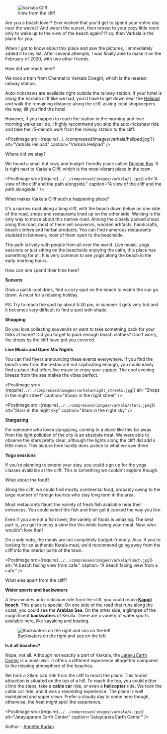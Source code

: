 
<figure>
  <img
  className="landingImage"
  src={require(`../../compressed/images/varkala/3.jpg`)}
  alt="Varkala Cliff"
/>
  <figcaption>View from the cliff</figcaption>
</figure>

Are you a beach lover? Ever wished that you'd get to spend your entire day near the waves? And watch the sunset, then retreat to your cozy little room only to wake up to the view of the beach again? If so, then Varkala is the place for you.

When I got to know about this place and saw the pictures, I immediately added it to my list. After several attempts, I was finally able to make it on the February of 2020, with two other friends.

<PostSubHeader>How did we reach here?</PostSubHeader>

<div className="splitPost">
  <div>

We took a train from Chennai to Varkala Sivagiri, which is the nearest railway station.

Auto-rickshaws are available right outside the railway station. If your hotel is along the Varkala cliff like we had, you'd have to get down near the [Helipad](https://goo.gl/maps/zWdxw3VBNDYE7uct6) and walk the remaining distance along the cliff, asking local shopkeepers the way, till you find the hotel.

However, if you happen to reach the station in the morning and love morning walks as I do, I highly recommend you skip the auto-rickshaw ride and take the _15-minute walk_ from the railway station to the cliff.

  </div>

  <PostImage
    src={require('../../compressed/images/varkala/helipad.jpg')}
    alt="Varkala Helipad"
    caption="Varkala Helipad"
  />

</div>

<PostSubHeader>Where did we stay?</PostSubHeader>

<div>

  We found a small but cozy and budget-friendly place called [Dolphin Bay](https://goo.gl/maps/vEhMtqYKucvPy9NE9).
It is right next to Varkala Cliff, which is the most vibrant place in the town.

</div>

<div className="splitPost">

  <PostImage
  src={require(`../../compressed/images/varkala/2.jpg`)}
  alt="A view of the cliff and the path alongside."
  caption="A view of the cliff and the path alongside."
/>

<div>
<PostSubHeader> What makes Varkala Cliff such a happening place?</PostSubHeader>

It's a narrow road along a long cliff, with the beach down below on one side of the road, shops and restaurants lined up on the other side. 
Walking is the only way to move about this narrow road. Among the closely packed shops along this road, most of them sell souvenirs, wooden artifacts, handicrafts, beach clothes and herbal products. 
You can find numerous restaurants studded in between, most of them open to the beachside.

The path is lively with people from all over the world. Live music, yoga sessions or just sitting on the beachside enjoying the calm, this place has something for all. 
It is very common to see yogis along the beach in the early morning hours.


</div>

</div>


<PostSubHeader>How can one spend their time here?</PostSubHeader>

**Sunsets**

Grab a quick cool drink, find a cozy spot on the beach to watch the sun go down. A must for a relaxing holiday.

<Suggestion>
  PS: Try to reach the spot by about 5:30 pm, in summer it gets very hot and it becomes very difficult to find a spot with shade.
</Suggestion>

<div className="splitPost">
  <div>


**Shopping**

Do you love collecting souvenirs or want to take something back for your folks at home?
Did you forget to pack enough beach clothes? Don't worry, the shops by the cliff have got you covered.

**Live Music and Open Mic Nights**

You can find flyers announcing these events everywhere. If you find the beach view from the restaurant not captivating enough, you could easily find a place that offers live music to enjoy your supper. The cool evening breeze from the sea makes the vibes perfect.

  </div>

  <PostImage
    src={require(`../../compressed/images/varkala/night_streets.jpg`)}
    alt="Shops in the night street"
    caption="Shops in the night street"
  />

</div>


<div className="splitPost">

<PostImage
  src={require(`../../compressed/images/varkala/stars.jpeg`)}
  alt="Stars in the night sky"
  caption="Stars in the night sky"
/>

  <div>

**Stargazing**

For someone who loves stargazing, coming to a place like this far away from the light pollution
of the city is an absolute treat. We were able to observe the stars pretty clear, although the
lights along the cliff did add a little noise. This picture here hardly does justice to what
we saw there.

**Yoga sessions**

If you're planning to extend your stay, you could sign up for the yoga classes available at the cliff. 
This is something we couldn't explore though.

  </div>

</div>



<PostSubHeader> What about the food? </PostSubHeader>

<div className="splitPost">

<p>
Along the cliff, we could find mostly continental food, probably owing to the large number of foreign tourists who stay long term in the area.

Most restaurants flaunt the variety of fresh fish available near their entrances. You could select the fish and then get it cooked the way you like.

Even if you are not a fish lover, the variety of foods is amazing. The best part is, you get to enjoy a view like this while having your meal. Now, who wouldn't love that!

On a side note, the meals are not completely budget-friendly. Also, if you're looking for an authentic Kerala meal, we'd recommend going away from the cliff into the interior parts of the town.

</p>

<PostImage
  src={require(`../../compressed/images/varkala/lunch.jpg`)}
  alt="A beach facing view from cafe."
  caption="A beach facing view from a cafe."
/>
</div>

<PostSubHeader> What else apart from the cliff? </PostSubHeader>

**Water sports and backwaters**

A few minutes auto-rickshaw ride from the cliff, you could reach **[Kappil beach](https://www.google.com/maps/place/Kappil+Beach,+Kerala/data=!4m2!3m1!1s0x3b05ef871cecadd3:0xb0887b7d70708538?sa=X&ved=2ahUKEwj3vZyf7LHpAhVPwjgGHdlCCkYQ8gEwHnoECBMQBA)**.
This place is special: On one side of the road that runs along the coast, you could see the **Arabian Sea**. On the other side, a glimpse of the magnificent **backwaters** of Kerala. There are a variety of water sports available here, like kayaking and boating.

<figure>
  <img
    src={require(`../../compressed/images/varkala/kappil_beach.jpg`)}
    alt="Backwaters on the right and sea on the left"
    style={{ width: '100%' }}
  />
  <figcaption>Backwaters on the right and sea on the left</figcaption>
</figure>

<div className="splitPost">

<div>

**Is it all beaches?**

Nope, not all. Although not exactly a part of Varkala, the [Jatayu Earth Center](https://www.google.com/maps/place/Jatayu+Earth's+Center/@8.8605987,76.8669812,15z/data=!4m2!3m1!1s0x0:0x77a24d56f5a90c70?sa=X&ved=2ahUKEwjtmI7k7LHpAhXsxzgGHYAdBQYQ_BIwI3oECBQQCA) is a must-visit. It offers a different experience altogether compared to the relaxing atmosphere of the beaches.

We took a _28km_ cab ride from the cliff to reach the place. This tourist attraction is situated on the top of a hill. To reach the top, you could either climb the steps, take a **cable car** ride, or even a **helicopter** ride. We took the cable car ride, and it was a rewarding experience.
The place is well maintained and super clean. Prefer a cloudy day to come here though, otherwise, the heat might spoil the experience.

</div>

  <PostImage
  src={require(`../../compressed/images/varkala/4.jpg`)}
  alt="Jatayuparam Earth Center"
  caption="Jatayupara Earth Center"
  />

</div>

<div>

  Author - [Annette Kurian](https://twitter.com/annette_kurian)

</div>

<!-- **Cable cars**

<PostImage
  src={require(`../../compressed/images/varkala/cable_cars.jpg`)}
  alt="Jatayuparam Earth Center"
  caption="Jatayupara Earth Center"
/> -->
